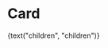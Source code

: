 
<Meta title="Objects|Card" component={Card} />

# Card

<Preview>
  <Story name="default">
    <div className="grid">
      <div className="cell cell--4-@xs">
        <Card
          banner={boolean("banner", true)}
          bannerUrl={text("bannerUrl", "https://via.placeholder.com/400x168")}
          header={text("header", "Header")}
          footer={text("footer", "Footer")}
          variant={select("variant", {
            "": null,
            secondary: "secondary",
            primary: "primary",
            hover: "hover",
            forward: "forward",
            active: "active",
            "banner-gradient": "banner-gradient",
          })}
          size={select("size", {
            "": null,
            sm: "sm",
            lg: "lg",
          })}
        >
          {text("children", "children")}
        </Card>
      </div>
    </div>
  </Story>
</Preview>
